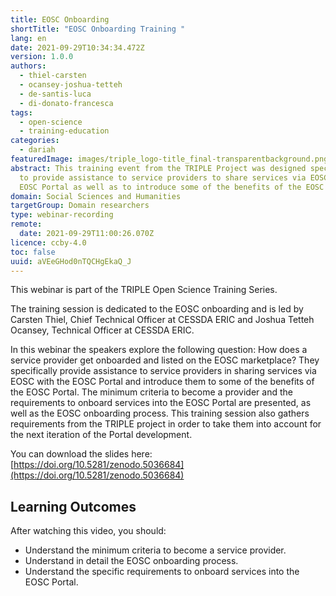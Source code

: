 ```yaml
---
title: EOSC Onboarding
shortTitle: "EOSC Onboarding Training "
lang: en
date: 2021-09-29T10:34:34.472Z
version: 1.0.0
authors:
  - thiel-carsten
  - ocansey-joshua-tetteh
  - de-santis-luca
  - di-donato-francesca
tags:
  - open-science
  - training-education
categories:
  - dariah
featuredImage: images/triple_logo-title_final-transparentbackground.png
abstract: This training event from the TRIPLE Project was designed specifically
  to provide assistance to service providers to share services via EOSC with the
  EOSC Portal as well as to introduce some of the benefits of the EOSC Portal.
domain: Social Sciences and Humanities
targetGroup: Domain researchers
type: webinar-recording
remote:
  date: 2021-09-29T11:00:26.070Z
licence: ccby-4.0
toc: false
uuid: aVEeGHod0nTQCHgEkaQ_J
---
```

This webinar is part of the TRIPLE Open Science Training Series.

The training session is dedicated to the EOSC onboarding and is led by Carsten Thiel, Chief Technical Officer at CESSDA ERIC and Joshua Tetteh Ocansey, Technical Officer at CESSDA ERIC. 

In this webinar the speakers explore the following question: How does a service provider get onboarded and listed on the EOSC marketplace? They specifically provide assistance to service providers in sharing services via EOSC with the EOSC Portal and introduce them to some of the benefits of the EOSC Portal. The minimum criteria to become a provider and the requirements to onboard services into the EOSC Portal are presented, as well as the EOSC onboarding process. This training session also gathers requirements from the TRIPLE project in order to take them into account for the next iteration of the Portal development. 

You can download the slides here: [https://doi.org/10.5281/zenodo.5036684](https://doi.org/10.5281/zenodo.5036684)

## Learning Outcomes

After watching this video, you should: 

- Understand the minimum criteria to become a service provider.
- Understand in detail the EOSC onboarding process.
- Understand the specific requirements to onboard services into the EOSC Portal.

<VideoCard provider="youtube" id="nMqhLXZXHaw" title="EOSC Onboarding" subtitle="Click here to view" image="images/capture-d’écran-2021-09-29-à-12.57.10.png" />
